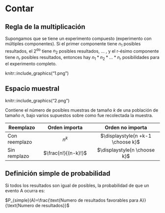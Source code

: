# Contar {#contar}


## Regla de la multiplicación 

Supongamos que se tiene un experimento compuesto (experimento con múltiples componentes). Si el primer componente tiene $n_1$ posibles resultados, el 2<sup>do</sup> tiene $n_2$ posibles resultados, ... , y el r-ésimo componente tiene $n_r$ posibles resultados, entonces hay $n_1*n_2*\dots*n_r$ posibilidades para el experimento completo.

knitr::include_graphics("1.png")

## Espacio muestral

knitr::include_graphics("2.png")

Contiene el número de posibles muestras de tamaño $k$ de una población de tamaño $n$, bajo varios supuestos sobre como fue recolectada la muestra.

| Reemplazo | Orden importa | Orden no importa |
|---------------|:----------------------:|:----------------------------:|
| Con reemplazo |    $n^{k}$             | $\displaystyle{n +k-1 \choose k}$ |
| Sin remplazo  |    $\frac{n!}{(n-k)!}$ | $\displaystyle{n \choose k}$ |


## Definición simple de probabilidad

Si todos los resultados son igual de posibles, la probabilidad de que un evento A ocurra es:

$P_{simple}(A)=\frac{\text{Numero de resultados favorables para A}}{\text{Numero de resultados}}$